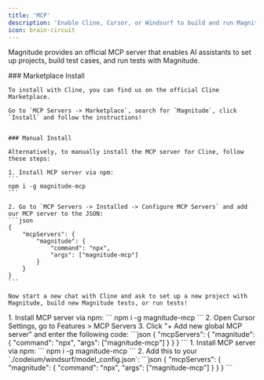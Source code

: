 ```yaml
---
title: 'MCP'
description: 'Enable Cline, Cursor, or Windsurf to build and run Magnitude tests with MCP'
icon: brain-circuit
---
```


Magnitude provides an official MCP server that enables AI assistants to set up projects, build test cases, and run tests with Magnitude.

<Tabs>
  <Tab title="Cline">
    ### Marketplace Install

    To install with Cline, you can find us on the official Cline Marketplace.

    Go to `MCP Servers -> Marketplace`, search for `Magnitude`, click `Install` and follow the instructions!


    ### Manual Install

    Alternatively, to manually install the MCP server for Cline, follow these steps:

    1. Install MCP server via npm:
    ```
    npm i -g magnitude-mcp
    ```

    2. Go to `MCP Servers -> Installed -> Configure MCP Servers` and add our MCP server to the JSON:
    ```json
    {
        "mcpServers": {
            "magnitude": {
                "command": "npx",
                "args": ["magnitude-mcp"]
            }
        }
    }
    ```

    Now start a new chat with Cline and ask to set up a new project with Magnitude, build new Magnitude tests, or run tests!
  </Tab>
  <Tab title="Cursor">
    1. Install MCP server via npm:
    ```
    npm i -g magnitude-mcp
    ```
    2. Open Cursor Settings, go to Features > MCP Servers
    3. Click "+ Add new global MCP server" and enter the following code: 
    ```json
    {
        "mcpServers": {
            "magnitude": {
                "command": "npx",
                "args": ["magnitude-mcp"]
            }
        }
    }
    ```
  </Tab>
  <Tab title="Windsurf">
    1. Install MCP server via npm:
    ```
    npm i -g magnitude-mcp
    ```
    2. Add this to your `./codeium/windsurf/model_config.json`:
    ```json
    {
        "mcpServers": {
            "magnitude": {
                "command": "npx",
                "args": ["magnitude-mcp"]
            }
        }
    }
    ```
  </Tab>
</Tabs>

